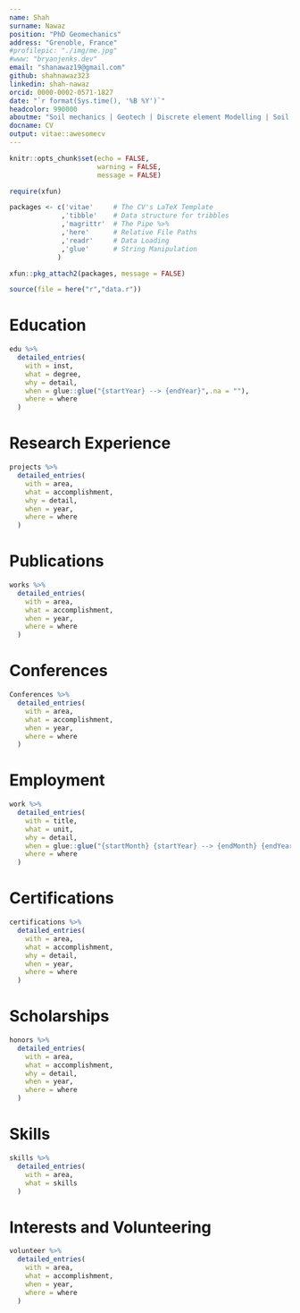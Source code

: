 ```yaml
---
name: Shah
surname: Nawaz
position: "PhD Geomechanics"
address: "Grenoble, France"
#profilepic: "./img/me.jpg"
#www: "bryanjenks.dev"
email: "shanawaz19@gmail.com"
github: shahnawaz323
linkedin: shah-nawaz
orcid: 0000-0002-0571-1827
date: "`r format(Sys.time(), '%B %Y')`"
headcolor: 990000
aboutme: "Soil mechanics | Geotech | Discrete element Modelling | Soil Structure Interaction | Transportation Engineering and Planning | Data Science"
docname: CV
output: vitae::awesomecv
---
```


```r
knitr::opts_chunk$set(echo = FALSE,
                      warning = FALSE,
                      message = FALSE)

require(xfun)

packages <- c('vitae'     # The CV's LaTeX Template
             ,'tibble'    # Data structure for tribbles
             ,'magrittr'  # The Pipe %>%
             ,'here'      # Relative File Paths
             ,'readr'     # Data Loading
             ,'glue'      # String Manipulation
            )

xfun::pkg_attach2(packages, message = FALSE)

source(file = here("r","data.r"))

```

# Education

```r

edu %>%
  detailed_entries(
    with = inst,
    what = degree,
    why = detail,
    when = glue::glue("{startYear} --> {endYear}",.na = ""),
    where = where
  )

```

# Research Experience

```r

projects %>%
  detailed_entries(
    with = area,
    what = accomplishment,
    why = detail,
    when = year,
    where = where
  )

```

# Publications

```r

works %>%
  detailed_entries(
    with = area,
    what = accomplishment,
    when = year,
    where = where
  )

```

# Conferences

```r

Conferences %>%
  detailed_entries(
    with = area,
    what = accomplishment,
    when = year,
    where = where
  )

```

# Employment

```r

work %>%
  detailed_entries(
    with = title,
    what = unit,
    why = detail,
    when = glue::glue("{startMonth} {startYear} --> {endMonth} {endYear}",.na = ""),
    where = where
  )

```


# Certifications

```r

certifications %>%
  detailed_entries(
    with = area,
    what = accomplishment,
    why = detail,
    when = year,
    where = where
  )

```


# Scholarships

```r

honors %>%
  detailed_entries(
    with = area,
    what = accomplishment,
    why = detail,
    when = year,
    where = where
  )

```

# Skills

```r

skills %>%
  detailed_entries(
    with = area,
    what = skills
  )

```

# Interests and Volunteering

```r
volunteer %>%
  detailed_entries(
    with = area,
    what = accomplishment,
    when = year,
    where = where
  )

```
